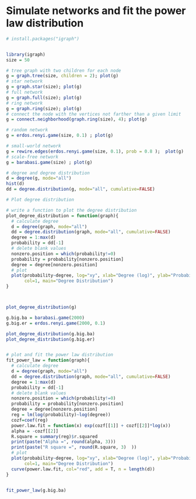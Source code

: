 Simulate networks and fit the power law distribution
========================================================


```r
# install.packages("igraph")


library(igraph)
size = 50

# tree graph with two children for each node
g = graph.tree(size, children = 2); plot(g) 
# star network
g = graph.star(size); plot(g) 
# full network
g = graph.full(size); plot(g) 
# ring network
g = graph.ring(size); plot(g) 
# connect the node with the vertices not farther than a given limit
g = connect.neighborhood(graph.ring(size), 4); plot(g) 

# random network
g = erdos.renyi.game(size, 0.1) ; plot(g)

# small-world network 
g = rewire.edges(erdos.renyi.game(size, 0.1), prob = 0.8 );  plot(g) 
# scale-free network 
g = barabasi.game(size) ; plot(g)

# degree and degree distribution
d = degree(g, mode="all")
hist(d)
dd = degree.distribution(g, mode="all", cumulative=FALSE)

# Plot degree distribution

# write a function to plot the degree distribution
plot_degree_distribution = function(graph){
  # calculate degree
  d = degree(graph, mode="all")
  dd = degree.distribution(graph, mode="all", cumulative=FALSE)
  degree = 1:max(d)
  probability = dd[-1]
  # delete blank values
  nonzero.position = which(probability!=0)
  probability = probability[nonzero.position]
  degree = degree[nonzero.position]
  # plot
  plot(probability~degree, log="xy", xlab="Degree (log)", ylab="Probability (log)",
       col=1, main="Degree Distribution")
}



plot_degree_distribution(g)

g.big.ba = barabasi.game(2000)
g.big.er = erdos.renyi.game(2000, 0.1) 

plot_degree_distribution(g.big.ba)
plot_degree_distribution(g.big.er)


# plot and fit the power law distribution
fit_power_law = function(graph){
  # calculate degree
  d = degree(graph, mode="all")
  dd = degree.distribution(graph, mode="all", cumulative=FALSE)
  degree = 1:max(d)
  probability = dd[-1]
  # delete blank values
  nonzero.position = which(probability!=0)
  probability = probability[nonzero.position]
  degree = degree[nonzero.position]
  reg = lm(log(probability)~log(degree))
  cozf=coef(reg)
  power.law.fit = function(x) exp(cozf[[1]] + cozf[[2]]*log(x)) 
  alpha = -cozf[[2]]
  R.square = summary(reg)$r.squared 
  print(paste("Alpha =", round(alpha, 3)))
  print(paste("R square =", round(R.square, 3)  ))
  # plot
  plot(probability~degree, log="xy", xlab="Degree (log)", ylab="Probability (log)",
       col=1, main="Degree Distribution")
  curve(power.law.fit, col="red", add = T, n = length(d))
}


fit_power_law(g.big.ba)

```



